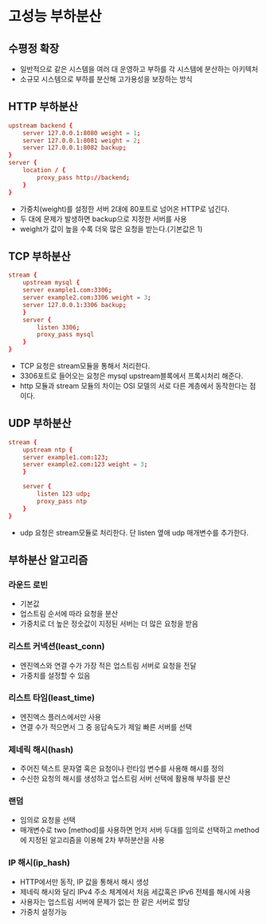 # 고성능 부하분산

## 수평정 확장
- 일반적으로 같은 시스템을 여러 대 운영하고 부하를 각 시스템에 분산하는 아키텍처
- 소규모 시스템으로 부하를 분산해 고가용성을 보장하는 방식

## HTTP 부하분산
```conf
upstream backend {
    server 127.0.0.1:8080 weight = 1;
    server 127.0.0.1:8081 weight = 2;
    server 127.0.0.1:8082 backup;
}
server {
    location / {
        proxy_pass http://backend;
    }
}
```
- 가중치(weight)를 설정한 서버 2대에 80포트로 넘어온 HTTP로 넘긴다.
- 두 대에 문제가 발생하면 backup으로 지정한 서버를 사용
- weight가 값이 높을 수록 더욱 많은 요청을 받는다.(기본값은 1)

## TCP 부하분산
```conf
stream {
    upstream mysql {
    server example1.com:3306;
    server example2.com:3306 weight = 3;
    server 127.0.0.1:3306 backup;
    }
    server {
        listen 3306;
        proxy_pass mysql
    }
}
```
- TCP 요청은 stream모듈을 통해서 처리한다.
- 3306포트로 들어오는 요청은 mysql upstream블록에서 프록시처리 해준다.
- http 모듈과 stream 모듈의 차이는 OSI 모델의 서로 다른 계층에서 동작한다는 점이다.

## UDP 부하분산

```conf
stream {
    upstream ntp {
    server example1.com:123;
    server example2.com:123 weight = 3;
    }

    server {
        listen 123 udp;
        proxy_pass ntp
    }
}
```
- udp 요청은 stream모듈로 처리한다. 단 listen 옆애 udp 매개변수를 추가한다.

## 부하분산 알고리즘

### 라운드 로빈
- 기본값
- 업스트림 순서에 따라 요청을 분산
- 가중치로 더 높은 정숫값이 지정된 서버는 더 많은 요청을 받음

### 리스트 커넥션(least_conn)
- 엔진엑스와 연결 수가 가장 적은 업스트림 서버로 요청을 전달
- 가중치를 설정할 수 있음

### 리스트 타임(least_time)
- 엔진엑스 플러스에서만 사용
- 연결 수가 적으면서 그 중 응답속도가 제일 빠른 서버를 선택
 
 ### 제네릭 해시(hash)
 - 주어진 텍스트 문자열 혹은 요청이나 런타임 변수를 사용해 해시를 정의
 - 수신한 요청의 해시를 생성하고 업스트림 서버 선택에 활용해 부하를 분산

 ### 랜덤
- 임의로 요청을 선택
- 매개변수로 two [method]를 사용하면 먼저 서버 두대를 임의로 선택하고 method에 지정된 알고리즘을 이용해 2차 부하분산을 사용

 ### IP 해시(ip_hash)
- HTTP에서만 동작, IP 값을 통해서 해시 생성
- 제네릭 해시와 달리 IPv4 주소 체계에서 처음 세값혹은 IPv6 전체를 해시에 사용
- 사용자는 업스트림 서버에 문제가 없는 한 같은 서버로 할당
- 가중치 설정가능